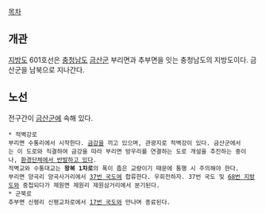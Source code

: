 [[목차]]
== 개관 ==
[[지방도]] 601호선은 [[충청남도]] [[금산군]] 부리면과 추부면을 잇는 충청남도의 지방도이다. 금산군을 남북으로 지나간다.

== 노선 ==
전구간이 [[금산군]]에 속해 있다.

 * 적벽강로
 부리면 수통리에서 시작한다. [[금강]]을 끼고 있으며, 관광지로 적벽강이 있다. 금산군에서는 이 도로와 직결하여 금강을 따라 부리면 방우리를 연결하는 도로 개설을 추진하는 중이나, [http://news.naver.com/main/read.nhn?mode=LSD&mid=sec&sid1=102&oid=047&aid=0002050415 환경단체에서 반발하고 있다].
 적벽교와 수통대교는 '''왕복 1차로'''의 폭이 좁은 교량이기 때문에 통행 시 주의해야 한다.
 부리면 양곡리 양곡사거리에서 [[37번 국도]]에 합류한다. 우회전하자. 37번 국도 및 [[68번 지방도]]와 중첩되다가 제원면 제원리 제원삼거리에서 분기된다.
 * 군북로
 추부면 신평리 신평교차로에서 [[17번 국도]]와 만나며 종료된다.
